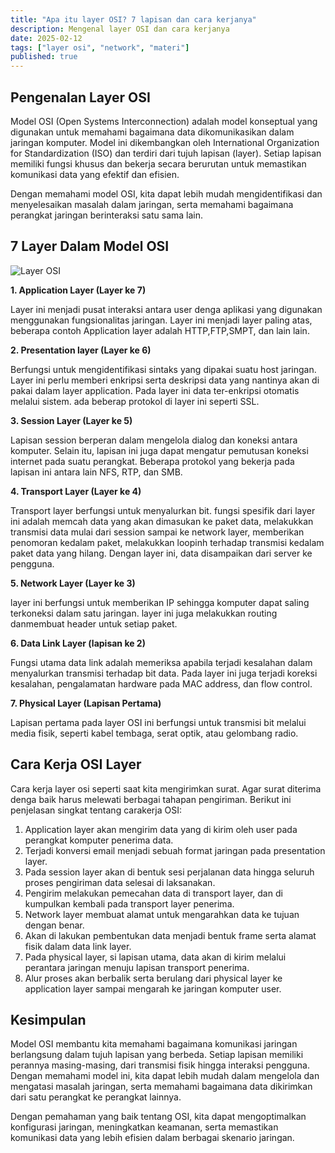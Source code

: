 ```yaml
---
title: "Apa itu layer OSI? 7 lapisan dan cara kerjanya"
description: Mengenal layer OSI dan cara kerjanya
date: 2025-02-12
tags: ["layer osi", "network", "materi"]
published: true
---
```


## Pengenalan Layer OSI

Model OSI (Open Systems Interconnection) adalah model konseptual yang
digunakan untuk memahami bagaimana data dikomunikasikan dalam jaringan komputer.
Model ini dikembangkan oleh International Organization for Standardization (ISO)
dan terdiri dari tujuh lapisan (layer). Setiap lapisan memiliki fungsi khusus dan bekerja
secara berurutan untuk memastikan komunikasi data yang efektif dan efisien.

Dengan memahami model OSI, kita dapat lebih mudah mengidentifikasi dan
menyelesaikan masalah dalam jaringan, serta memahami bagaimana perangkat jaringan
berinteraksi satu sama lain.

## 7 Layer Dalam Model OSI

<img src="/layerosi.jpg" alt="Layer OSI" width={500}/>

__1. Application Layer (Layer ke 7)__

Layer ini menjadi pusat interaksi antara user denga aplikasi yang digunakan menggunakan fungsionalitas
jaringan. Layer ini menjadi layer paling atas, beberapa contoh Application layer adalah HTTP,FTP,SMPT, dan lain lain.

__2. Presentation layer (Layer ke 6)__

Berfungsi untuk mengidentifikasi sintaks yang dipakai suatu host jaringan. Layer ini perlu memberi enkripsi
serta deskripsi data yang nantinya akan di pakai dalam layer application. Pada layer ini data ter-enkripsi
otomatis melalui sistem. ada beberap protokol di layer ini seperti SSL.

__3. Session Layer (Layer ke 5)__

Lapisan session berperan dalam mengelola dialog dan koneksi antara komputer. Selain itu, lapisan
ini juga dapat mengatur pemutusan koneksi internet pada suatu perangkat. Beberapa protokol yang bekerja
pada lapisan ini antara lain NFS, RTP, dan SMB.

__4. Transport Layer (Layer ke 4)__

Transport layer berfungsi untuk menyalurkan bit. fungsi spesifik dari layer ini adalah memcah data yang akan dimasukan ke paket data, 
melakukkan transmisi data mulai dari session sampai ke network layer, memberikan penomoran kedalam paket, melakukkan
loopinh terhadap transmisi kedalam paket data yang hilang. Dengan layer ini, data disampaikan dari server ke pengguna.

__5. Network Layer (Layer ke 3)__

layer ini berfungsi untuk memberikan IP sehingga komputer dapat saling terkoneksi dalam satu jaringan. layer ini juga melakukkan 
routing danmembuat header untuk setiap paket.

__6. Data Link Layer (lapisan ke 2)__

Fungsi utama data link adalah memeriksa apabila terjadi kesalahan dalam menyalurkan transmisi terhadap bit data. 
Pada layer ini juga terjadi koreksi kesalahan, pengalamatan hardware pada MAC address, dan flow control.

__7. Physical Layer (Lapisan Pertama)__

Lapisan pertama pada layer OSI ini berfungsi untuk transmisi bit melalui media fisik, seperti
kabel tembaga, serat optik, atau gelombang radio. 

## Cara Kerja OSI Layer

Cara kerja layer osi seperti saat kita mengirimkan surat. Agar surat diterima denga baik harus 
melewati berbagai tahapan pengiriman. Berikut ini penjelasan singkat tentang carakerja OSI:

1. Application layer akan mengirim data yang di kirim oleh user pada perangkat komputer penerima data.
2. Terjadi konversi email menjadi sebuah format jaringan pada presentation layer.
3. Pada session layer akan di bentuk sesi perjalanan data hingga seluruh proses pengiriman data 
selesai di laksanakan.
4. Pengirim melakukan pemecahan data di transport layer, dan di kumpulkan kembali pada 
transport layer penerima.
5. Network layer membuat alamat untuk mengarahkan data ke tujuan dengan benar.
6. Akan di lakukan pembentukan data menjadi bentuk frame serta alamat fisik dalam data link layer. 
7. Pada physical layer, si lapisan utama, data akan di kirim melalui perantara jaringan 
menuju lapisan transport penerima.
8. Alur proses akan berbalik serta berulang dari physical layer ke application layer sampai 
mengarah ke jaringan komputer user.

## Kesimpulan

Model OSI membantu kita memahami bagaimana komunikasi jaringan berlangsung dalam tujuh 
lapisan yang berbeda. Setiap lapisan memiliki perannya masing-masing, dari transmisi fisik hingga 
interaksi pengguna. Dengan memahami model ini, kita dapat lebih mudah dalam mengelola dan 
mengatasi masalah jaringan, serta memahami bagaimana data dikirimkan dari satu perangkat ke 
perangkat lainnya.

Dengan pemahaman yang baik tentang OSI, kita dapat mengoptimalkan konfigurasi jaringan, 
meningkatkan keamanan, serta memastikan komunikasi data yang lebih efisien dalam berbagai skenario 
jaringan.